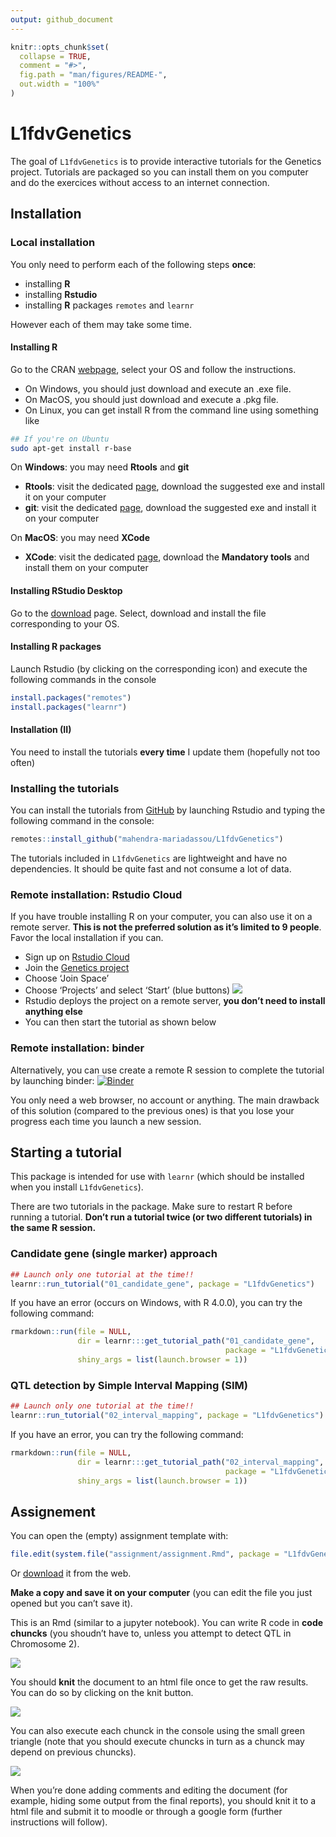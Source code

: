 ```yaml
---
output: github_document
---
```


<!-- README.md is generated from README.Rmd. Please edit that file -->

```r
knitr::opts_chunk$set(
  collapse = TRUE,
  comment = "#>",
  fig.path = "man/figures/README-",
  out.width = "100%"
)
```

# L1fdvGenetics

<!-- badges: start -->
<!-- badges: end -->

The goal of `L1fdvGenetics` is to provide interactive tutorials for the Genetics project. Tutorials are packaged so you can install them on you computer and do the exercices without access to an internet connection. 

## Installation

### Local installation

You only need to perform each of the following steps **once**:

- installing **R** 
- installing **Rstudio**
- installing **R** packages `remotes` and `learnr`

However each of them may take some time. 

#### Installing R

Go to the CRAN [webpage](https://cran.r-project.org/), select your OS and follow the instructions. 

- On Windows, you should just download and execute an .exe file. 
- On MacOS, you should just download and execute a .pkg file. 
- On Linux, you can get install R from the command line using something like

```bash
## If you're on Ubuntu
sudo apt-get install r-base
```

On **Windows**: you may need **Rtools** and **git** 

- **Rtools**: visit the dedicated [page](https://cran.r-project.org/bin/windows/Rtools/), download the suggested exe and install it on your computer
- **git**: visit the dedicated [page](https://git-scm.com/download/win), download the suggested exe and install it on your computer


On **MacOS**: you may need **XCode** 

- **XCode**: visit the dedicated [page](https://mac.r-project.org/tools/), download the **Mandatory tools** and install them on your computer

#### Installing RStudio Desktop

Go to the [download](https://rstudio.com/products/rstudio/download/#download) page. Select, download and install the file corresponding to your OS. 

#### Installing R packages

Launch Rstudio (by clicking on the corresponding icon) and execute the following commands in the console
```r
install.packages("remotes") 
install.packages("learnr") 
```

#### Installation (II)

You need to install the tutorials **every time** I update them (hopefully not too often)

### Installing the tutorials

You can install the tutorials from [GitHub](https://github.com/) by launching Rstudio and typing the following command in the console:

```r
remotes::install_github("mahendra-mariadassou/L1fdvGenetics")
```

The tutorials included in `L1fdvGenetics` are lightweight and have no dependencies. It should be quite fast and not consume a lot of data. 

### Remote installation: Rstudio Cloud

If you have trouble installing R on your computer, you can also use it on a remote server. **This is not the preferred solution as it's limited to 9 people**. Favor the local installation if you can. 

- Sign up on [Rstudio Cloud](https://rstudio.cloud/)
- Join the [Genetics project](https://rstudio.cloud/spaces/71850/join?access_code=Ojh4cBY8MsdNd44weVIZ6u5txVALu8l8wLriT99k)
- Choose 'Join Space'
- Choose 'Projects' and select 'Start' (blue buttons)
![](inst/images/login_screen.png)
- Rstudio deploys the project on a remote server, **you don't need to install anything else**
- You can then start the tutorial as shown below

### Remote installation: binder

Alternatively, you can use create a remote R session to complete the tutorial by launching binder:  [![Binder](https://mybinder.org/badge_logo.svg)](https://mybinder.org/v2/gh/mahendra-mariadassou/L1fdvGenetics/master?urlpath=rstudio)

You only need a web browser, no account or anything. The main drawback of this solution (compared to the previous ones) is that you lose your progress each time you launch a new session. 

## Starting a tutorial

This package is intended for use with `learnr` (which should be installed when you install `L1fdvGenetics`). 

There are two tutorials in the package. Make sure to restart R before running a tutorial. **Don't run a tutorial twice (or two different tutorials) in the same R session.**

### Candidate gene (single marker) approach

```r
## Launch only one tutorial at the time!!
learnr::run_tutorial("01_candidate_gene", package = "L1fdvGenetics")
```

If you have an error (occurs on Windows, with R 4.0.0), you can try the following command:
```r
rmarkdown::run(file = NULL, 
               dir = learnr:::get_tutorial_path("01_candidate_gene",  
                                                package = "L1fdvGenetics"), 
               shiny_args = list(launch.browser = 1))
```

### QTL detection by Simple Interval Mapping (SIM)

```r
## Launch only one tutorial at the time!!
learnr::run_tutorial("02_interval_mapping", package = "L1fdvGenetics")
```

If you have an error, you can try the following command:

```r
rmarkdown::run(file = NULL, 
               dir = learnr:::get_tutorial_path("02_interval_mapping",  
                                                package = "L1fdvGenetics"), 
               shiny_args = list(launch.browser = 1))
```



## Assignement 

You can open the (empty) assignment template with:
```r
file.edit(system.file("assignment/assignment.Rmd", package = "L1fdvGenetics"))
```

Or [download](https://raw.githubusercontent.com/mahendra-mariadassou/L1fdvGenetics/master/inst/assignment/assignment.Rmd) it from the web. 

**Make a copy and save it on your computer** (you can edit the file you just opened but you can't save it). 

This is an Rmd (similar to a jupyter notebook). You can write R code in **code chuncks** (you shoudn't have to, unless you attempt to detect QTL in Chromosome 2). 

![](inst/images/chunk-parts.png)

You should **knit** the document to an html file once to get the raw results. You can do so by clicking on the knit button. 

![](inst/images/knit_button.png)

You can also execute each chunck in the console using the small green triangle (note that you should execute chuncks in turn as a chunck may depend on previous chuncks). 

![](inst/images/run_code.png)

When you're done adding comments and editing the document (for example, hiding some output from the final reports), you should knit it to a html file and submit it to moodle or through a google form (further instructions will follow). 
